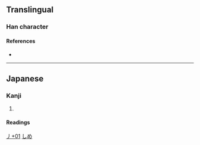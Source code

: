 {{also|メ}}
{{character info}}
==Translingual==

===Han character===
{{Han char|rn=4|rad=丿|as=01|sn=2|four=|canj=KU,XXKU|ids=⿻㇢丶}}

====References====
* {{Han ref|kx=0081.181|dkj=00116|hdz=10049.051|uh=4E44|ud=19968}}

----

==Japanese==

===Kanji===
{{ja-kanji|grade=uc|rs=丿01}}

# {{lb|ja|uncommon}} {{alt form|ja|〆}}

====Readings====
{{ja-readings
|kun=しめ-, して
}}

[[Category:Japanese-only CJKV Characters|丿+01]]

[[Category:Japanese symbols|しめ]]